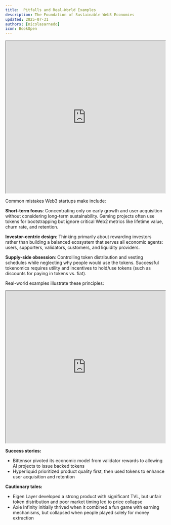 ```yaml
---
title:  Pitfalls and Real-World Examples
description: The Foundation of Sustainable Web3 Economies
updated: 2025-07-31
authors: [nicolasarnedo]
icon: BookOpen
---
```


<div style={{ margin: '2rem 0' }}>
  <iframe 
    src="https://drive.google.com/file/d/1R9pypY9F_wSJtNakcZRSfjSs3rDrubLR/preview" 
    width="100%" 
    height="480" 
    allow="autoplay"
    style={{ border: 'none', borderRadius: '8px' }}
  ></iframe>
</div> 

Common mistakes Web3 startups make include:

**Short-term focus**: Concentrating only on early growth and user acquisition without considering long-term sustainability. Gaming projects often use tokens for bootstrapping but ignore critical Web2 metrics like lifetime value, churn rate, and retention.

**Investor-centric design**: Thinking primarily about rewarding investors rather than building a balanced ecosystem that serves all economic agents: users, supporters, validators, customers, and liquidity providers.

**Supply-side obsession**: Controlling token distribution and vesting schedules while neglecting why people would use the tokens. Successful tokenomics requires utility and incentives to hold/use tokens (such as discounts for paying in tokens vs. fiat).

Real-world examples illustrate these principles:

<div style={{ margin: '2rem 0' }}>
  <iframe 
    src="https://drive.google.com/file/d/166mzWhQFBu_8prbtHdTi9xpBIgykl8lg/preview" 
    width="100%" 
    height="480" 
    allow="autoplay"
    style={{ border: 'none', borderRadius: '8px' }}
  ></iframe>
</div> 

**Success stories:**

- Bittensor pivoted its economic model from validator rewards to allowing AI projects to issue backed tokens
- Hyperliquid prioritized product quality first, then used tokens to enhance user acquisition and retention

**Cautionary tales:**
- Eigen Layer developed a strong product with significant TVL, but unfair token distribution and poor market timing led to price collapse
- Axie Infinity initially thrived when it combined a fun game with earning mechanisms, but collapsed when people played solely for money extraction

